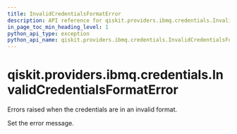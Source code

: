 ```yaml
---
title: InvalidCredentialsFormatError
description: API reference for qiskit.providers.ibmq.credentials.InvalidCredentialsFormatError
in_page_toc_min_heading_level: 1
python_api_type: exception
python_api_name: qiskit.providers.ibmq.credentials.InvalidCredentialsFormatError
---
```


# qiskit.providers.ibmq.credentials.InvalidCredentialsFormatError

<Class id="qiskit.providers.ibmq.credentials.InvalidCredentialsFormatError" isDedicatedPage={true} github="https://github.com/qiskit/qiskit-ibmq-provider/tree/stable/0.19/qiskit/providers/ibmq/credentials/exceptions.py" signature="InvalidCredentialsFormatError(*message)" modifiers="exception">
  Errors raised when the credentials are in an invalid format.

  Set the error message.
</Class>


